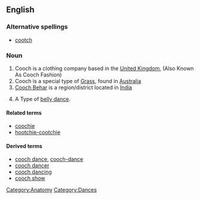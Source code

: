 ==English==

===Alternative spellings===
* [[cootch]]

===Noun===
{{en-noun|es}}

# Cooch is a clothing company based in the [[United Kingdom]], (Also Known As Cooch Fashion)
# Cooch is a special type of [[Grass]], found in [[Australia]]
# [[Cooch Behar]] is a region/district located in [[India]]
# {{obsolete}} A Type of [[belly dance]].



====Related terms====
* [[coochie]]
* [[hootchie-cootchie]]

====Derived terms====

* [[cooch dance]], [[cooch-dance]]
* [[cooch dancer]]
* [[cooch dancing]]
* [[cooch show]]

[[Category:Anatomy]]
[[Category:Dances]]